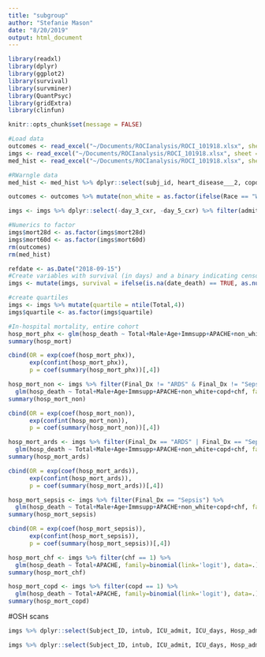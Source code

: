 ```yaml
---
title: "subgroup"
author: "Stefanie Mason"
date: "8/20/2019"
output: html_document
---
```


```r
library(readxl)
library(dplyr)
library(ggplot2)
library(survival)
library(survminer)
library(QuantPsyc)
library(gridExtra)
library(clinfun)

knitr::opts_chunk$set(message = FALSE)
```


```r
#Load data
outcomes <- read_excel("~/Documents/ROCIanalysis/ROCI_101918.xlsx", sheet = "Outcomes", range = cell_cols(1:27))
imgs <- read_excel("~/Documents/ROCIanalysis/ROCI_101918.xlsx", sheet = "Imaging", range = cell_cols(1:11))
med_hist <- read_excel("~/Documents/ROCIanalysis/ROCI_101918.xlsx", sheet = "baseline_data", range = cell_cols(1:32))
```

```r
#RWarngle data
med_hist <- med_hist %>% dplyr::select(subj_id, heart_disease___2, copd) %>% mutate(chf = as.factor(heart_disease___2), copd = as.factor(copd)) %>% dplyr::select(-heart_disease___2) %>% dplyr::rename(Subject_ID = subj_id) 

outcomes <- outcomes %>% mutate(non_white = as.factor(ifelse(Race == "White, non-Hispanic origin", 0, 1)), hosp_death = as.factor(ifelse(DC_coded == 0 | DC_coded == 1, 1, 0)), Immsupp = as.factor(Immsupp), Male = as.factor(Male)) %>% left_join(med_hist, by = "Subject_ID")

imgs <- imgs %>% dplyr::select(-day_3_cxr, -day_5_cxr) %>% filter(admit_cxr == 1) %>% left_join(outcomes, by = "Subject_ID") %>% filter(Final_Dx != "Control") 

#Numerics to factor
imgs$mort28d <- as.factor(imgs$mort28d)
imgs$mort60d <- as.factor(imgs$mort60d)
rm(outcomes)
rm(med_hist)
```

```r
refdate <- as.Date("2018-09-15")
#Create variables with survival (in days) and a binary indicating censored status
imgs <- mutate(imgs, survival = ifelse(is.na(date_death) == TRUE, as.numeric(difftime(refdate, ICU_admit, units='days')), as.numeric(difftime(date_death, ICU_admit, units='days')))) %>% mutate(censor = ifelse(is.na(date_death) == TRUE, 0, 1))
```

```r
#create quartiles
imgs <- imgs %>% mutate(quartile = ntile(Total,4)) 
imgs$quartile <- as.factor(imgs$quartile)
```

```r
#In-hospital mortality, entire cohort
hosp_mort_phx <- glm(hosp_death ~ Total+Male+Age+Immsupp+APACHE+non_white+copd+chf, family=binomial(link='logit'), data=imgs)
summary(hosp_mort)

cbind(OR = exp(coef(hosp_mort_phx)),
      exp(confint(hosp_mort_phx)),
      p = coef(summary(hosp_mort_phx))[,4])
```

```r
hosp_mort_non <- imgs %>% filter(Final_Dx != "ARDS" & Final_Dx != "Sepsis/ARDS") %>% 
  glm(hosp_death ~ Total+Male+Age+Immsupp+APACHE+non_white+copd+chf, family=binomial(link='logit'), data=.)
summary(hosp_mort_non)

cbind(OR = exp(coef(hosp_mort_non)),
      exp(confint(hosp_mort_non)),
      p = coef(summary(hosp_mort_non))[,4])
```

```r
hosp_mort_ards <- imgs %>% filter(Final_Dx == "ARDS" | Final_Dx == "Sepsis/ARDS") %>% 
  glm(hosp_death ~ Total+Male+Age+Immsupp+APACHE+non_white+copd+chf, family=binomial(link='logit'), data=.)
summary(hosp_mort_ards)

cbind(OR = exp(coef(hosp_mort_ards)),
      exp(confint(hosp_mort_ards)),
      p = coef(summary(hosp_mort_ards))[,4])
```

```r
hosp_mort_sepsis <- imgs %>% filter(Final_Dx == "Sepsis") %>%
  glm(hosp_death ~ Total+Male+Age+Immsupp+APACHE+non_white+copd+chf, family=binomial(link='logit'), data=.)
summary(hosp_mort_sepsis)

cbind(OR = exp(coef(hosp_mort_sepsis)),
      exp(confint(hosp_mort_sepsis)),
      p = coef(summary(hosp_mort_sepsis))[,4])
```


```r
hosp_mort_chf <- imgs %>% filter(chf == 1) %>% 
  glm(hosp_death ~ Total+APACHE, family=binomial(link='logit'), data=.)
summary(hosp_mort_chf)
```

```r
hosp_mort_copd <- imgs %>% filter(copd == 1) %>% 
  glm(hosp_death ~ Total+APACHE, family=binomial(link='logit'), data=.)
summary(hosp_mort_copd)
```


#OSH scans

```r
imgs %>% dplyr::select(Subject_ID, intub, ICU_admit, ICU_days, Hosp_admit, Hosp_days) %>% filter(Hosp_admit > ICU_admit)
```

```r
imgs %>% dplyr::select(Subject_ID, intub, ICU_admit, ICU_days, Hosp_admit, Hosp_days) %>% filter(intub < Hosp_admit)
```




